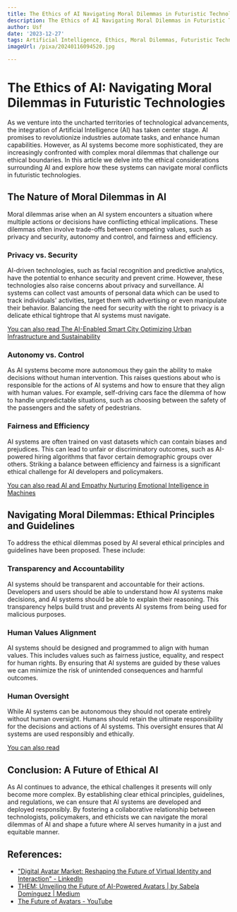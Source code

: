 ```yaml
---
title: The Ethics of AI Navigating Moral Dilemmas in Futuristic Technologies
description: The Ethics of AI Navigating Moral Dilemmas in Futuristic Technologies
author: Usf
date: '2023-12-27'
tags: Artificial Intelligence, Ethics, Moral Dilemmas, Futuristic Technologies
imageUrl: /pixa/20240116094520.jpg

---
```

# The Ethics  of AI: Navigating Moral  Dilemmas in Futuristic Technologies

As we venture into the  uncharted  territories of technological advancements, the integration of Artificial Intelligence (AI) has taken center stage. AI promises to revolutionize industries automate  tasks, and enhance human capabilities. However, as  AI systems become more sophisticated,  they are  increasingly confronted with complex moral dilemmas that challenge our ethical boundaries. In this article we delve into  the ethical considerations surrounding AI and explore how these systems can navigate moral conflicts in futuristic technologies.

## The Nature of Moral Dilemmas in AI

Moral dilemmas arise  when an  AI system encounters a situation where multiple actions or decisions have conflicting ethical implications. These dilemmas often involve  trade-offs between competing values, such as privacy and security, autonomy and control, and fairness and efficiency.

### Privacy vs. Security

AI-driven technologies, such as facial recognition and predictive analytics, have the potential to enhance security and prevent crime. However, these  technologies also  raise concerns about privacy and surveillance. AI systems  can collect vast amounts  of personal data which can be used to track individuals' activities, target them with advertising or even manipulate their behavior. Balancing the need for  security with the right to privacy is  a  delicate ethical tightrope that AI systems must navigate.

[You can also read The AI-Enabled  Smart City Optimizing Urban Infrastructure and Sustainability](The%20AI-Enabled%20Smart%20City%20Optimizing%20Urban%20Infrastructure%20and%20Sustainability)


### Autonomy vs. Control

As AI systems become more autonomous they gain the ability to make decisions without human  intervention. This  raises questions about who is responsible for the actions of AI systems  and how to ensure that they align with human values. For example,  self-driving cars  face  the dilemma of how to handle unpredictable situations, such as choosing between the  safety of the passengers  and the safety of pedestrians.

### Fairness and Efficiency

AI systems are often trained on vast datasets which can contain biases and prejudices. This can lead to unfair or  discriminatory outcomes, such  as AI-powered hiring algorithms that favor certain demographic groups over others. Striking a balance between efficiency and fairness is a significant ethical challenge for AI developers and policymakers.

[You can also read AI  and Empathy Nurturing Emotional Intelligence in Machines](AI%20and%20Empathy%20Nurturing%20Emotional%20Intelligence%20in%20Machines)


## Navigating Moral Dilemmas: Ethical Principles and Guidelines

To address the ethical dilemmas posed by AI several ethical principles and guidelines have been proposed.  These include:

### Transparency and Accountability

AI systems should  be transparent  and accountable for their actions. Developers and users should be able to understand how  AI systems  make decisions, and AI systems should be able to  explain their reasoning. This transparency  helps build  trust and prevents AI systems from being used  for malicious purposes.

### Human Values Alignment

AI systems should be  designed and programmed to align with human values. This  includes values such as  fairness justice, equality, and respect for human rights. By ensuring that AI systems  are guided by these  values  we can  minimize the risk of unintended consequences and harmful outcomes.

### Human  Oversight

While AI systems can be autonomous they should not operate entirely without human oversight. Humans should retain the ultimate responsibility for the decisions and actions of AI systems.  This oversight ensures that AI systems are used responsibly and ethically.

[You can also read ]()


## Conclusion: A Future of Ethical AI

As  AI continues to  advance, the ethical  challenges it presents will only become more  complex.  By establishing clear ethical principles, guidelines,  and regulations, we can ensure  that AI systems are developed and deployed responsibly. By fostering a collaborative relationship between technologists, policymakers, and  ethicists we can navigate the moral dilemmas  of AI and shape a future where AI serves humanity in a just and equitable manner.

## References:
- ["Digital Avatar Market: Reshaping the Future of Virtual Identity and Interaction" - LinkedIn](https://www.linkedin.com/pulse/digital-avatar-market-reshaping-future-virtual-identity-interaction)
- [THEM: Unveiling the Future of AI-Powered Avatars | by Sabela Domínguez | Medium](https://medium.com/@sabela.domper/them-unveiling-the-future-of-ai-powered-avatars-27811fe8a346)
- [The Future of Avatars - YouTube](https://youtube.com/watch?v=6z-lkNrnJXE)
